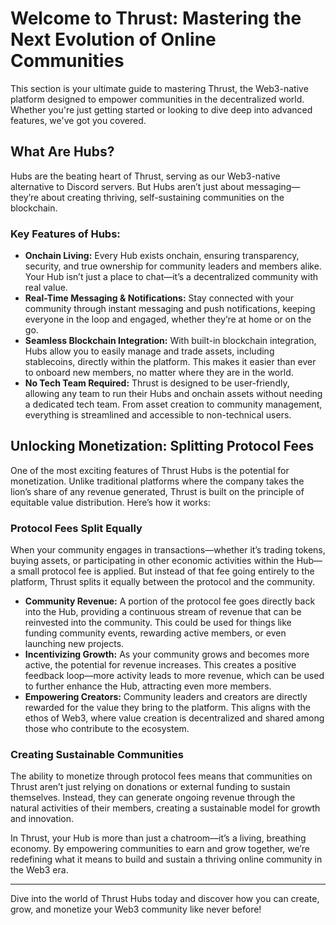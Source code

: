 
# Welcome to Thrust: Mastering the Next Evolution of Online Communities

This section is your ultimate guide to mastering Thrust, the Web3-native platform designed to empower communities in the decentralized world. Whether you're just getting started or looking to dive deep into advanced features, we've got you covered.

## What Are Hubs?

Hubs are the beating heart of Thrust, serving as our Web3-native alternative to Discord servers. But Hubs aren’t just about messaging—they’re about creating thriving, self-sustaining communities on the blockchain.

### Key Features of Hubs:

- **Onchain Living:** Every Hub exists onchain, ensuring transparency, security, and true ownership for community leaders and members alike. Your Hub isn’t just a place to chat—it’s a decentralized community with real value.
- **Real-Time Messaging & Notifications:** Stay connected with your community through instant messaging and push notifications, keeping everyone in the loop and engaged, whether they’re at home or on the go.
- **Seamless Blockchain Integration:** With built-in blockchain integration, Hubs allow you to easily manage and trade assets, including stablecoins, directly within the platform. This makes it easier than ever to onboard new members, no matter where they are in the world.
- **No Tech Team Required:** Thrust is designed to be user-friendly, allowing any team to run their Hubs and onchain assets without needing a dedicated tech team. From asset creation to community management, everything is streamlined and accessible to non-technical users.

## Unlocking Monetization: Splitting Protocol Fees

One of the most exciting features of Thrust Hubs is the potential for monetization. Unlike traditional platforms where the company takes the lion’s share of any revenue generated, Thrust is built on the principle of equitable value distribution. Here’s how it works:

### **Protocol Fees Split Equally**

When your community engages in transactions—whether it’s trading tokens, buying assets, or participating in other economic activities within the Hub—a small protocol fee is applied. But instead of that fee going entirely to the platform, Thrust splits it equally between the protocol and the community.

- **Community Revenue:** A portion of the protocol fee goes directly back into the Hub, providing a continuous stream of revenue that can be reinvested into the community. This could be used for things like funding community events, rewarding active members, or even launching new projects.
- **Incentivizing Growth:** As your community grows and becomes more active, the potential for revenue increases. This creates a positive feedback loop—more activity leads to more revenue, which can be used to further enhance the Hub, attracting even more members.
- **Empowering Creators:** Community leaders and creators are directly rewarded for the value they bring to the platform. This aligns with the ethos of Web3, where value creation is decentralized and shared among those who contribute to the ecosystem.

### **Creating Sustainable Communities**

The ability to monetize through protocol fees means that communities on Thrust aren’t just relying on donations or external funding to sustain themselves. Instead, they can generate ongoing revenue through the natural activities of their members, creating a sustainable model for growth and innovation.

In Thrust, your Hub is more than just a chatroom—it’s a living, breathing economy. By empowering communities to earn and grow together, we’re redefining what it means to build and sustain a thriving online community in the Web3 era.

---

Dive into the world of Thrust Hubs today and discover how you can create, grow, and monetize your Web3 community like never before!

<Cards>
  <Card
    title="Creating Hubs"
    href="/docs/hubs/creating-hubs"
  />
  <Card
    title="Theme"
    href="/docs/hubs/theme"
  />
  <Card
    title="Spaces"
    href="/docs/hubs/spaces"
  />
  <Card
    title="Real Time Messaging"
    href="/docs/hubs/real-time-messaging"
  />
  <Card
    title="Notification"
    href="/docs/hubs/notifications"
  />
  <Card
    title="Launch Assets"
    href="/docs/hubs/launch-assets"
  />
  <Card
    title="Swaps"
    href="/docs/hubs/swaps"
  />
  <Card
    title="Airdrops"
    href="/docs/hubs/airdrops"
  />
  <Card
    title="Leaderboards"
    href="/docs/hubs/leaderboards"
  />
</Cards>
